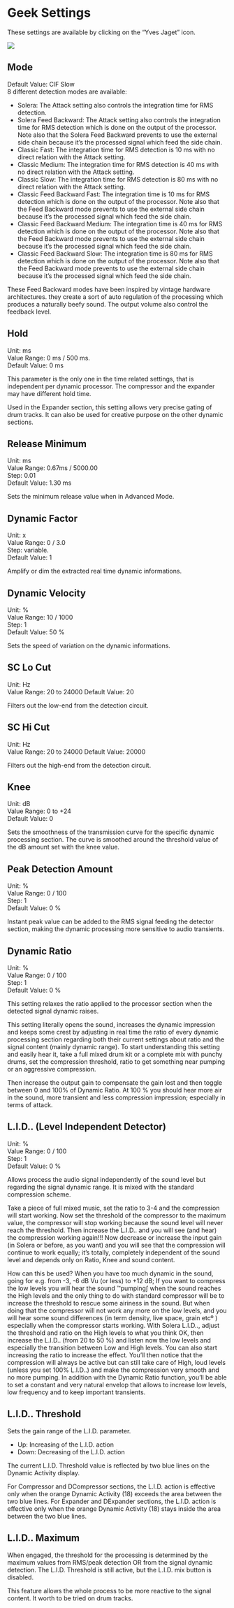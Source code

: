 # Geek Settings

These settings are available by clicking on the "Yves Jaget" icon.

![](https://media.githubusercontent.com/media/FLUX-SE/doc_images/main/Plugins/evo-comp/evoComp_geek.png)

## Mode
Default Value: ClF Slow  
8 different detection modes are available:

- Solera: The Attack setting also controls the integration time for RMS detection.
- Solera Feed Backward: The Attack setting also controls the integration time for RMS detection which is done on
the output of the processor. Note also that the Solera Feed Backward prevents to use the external side chain because it’s the processed signal which feed the side chain.
- Classic Fast: The integration time for RMS detection is 10 ms with no direct relation with the Attack setting.
- Classic Medium: The integration time for RMS detection is 40 ms with no direct relation with the Attack setting.
- Classic Slow: The integration time for RMS detection is 80 ms with no direct relation with the Attack setting.
- Classic Feed Backward Fast: The integration time is 10 ms for RMS detection which is done on the output of the
processor. Note also that the Feed Backward mode prevents to use the external side chain because it’s the processed signal which feed the side chain.
- Classic Feed Backward Medium: The integration time is 40 ms for RMS detection which is done on the output
of the processor. Note also that the Feed Backward mode prevents to use the external side chain because it’s the
processed signal which feed the side chain.
- Classic Feed Backward Slow: The integration time is 80 ms for RMS detection which is done on the output of the
processor. Note also that the Feed Backward mode prevents to use the external side chain because it’s the processed signal which feed the side chain.


:::{.callout-note}
These Feed Backward modes have been inspired by vintage hardware architectures. they create a sort of auto regulation of the processing which produces a naturally beefy sound. The output volume also control the feedback level.
:::

## Hold
Unit: ms  
Value Range: 0 ms / 500 ms.  
Default Value: 0 ms

This parameter is the only one in the time related settings, that is independent per dynamic processor. The compressor 
and the expander may have different hold time.

:::{.callout-note}
Used in the Expander section, this setting allows very precise gating of drum tracks. It can also be used for creative
purpose on the other dynamic sections.
:::

## Release Minimum
Unit: ms  
Value Range: 0.67ms / 5000.00  
Step: 0.01  
Default Value: 1.30 ms

Sets the minimum release value when in Advanced Mode.

## Dynamic Factor
Unit: x  
Value Range: 0 / 3.0  
Step: variable.  
Default Value: 1

Amplify or dim the extracted real time dynamic informations.

## Dynamic Velocity
Unit: %  
Value Range: 10 / 1000  
Step: 1  
Default Value: 50 %

Sets the speed of variation on the dynamic informations.

## SC Lo Cut
Unit: Hz  
Value Range: 20 to 24000
Default Value: 20

Filters out the low-end from the detection circuit.

## SC Hi Cut
Unit: Hz  
Value Range: 20 to 24000
Default Value: 20000

Filters out the high-end from the detection circuit.

## Knee
Unit: dB  
Value Range: 0 to +24  
Default Value: 0

Sets the smoothness of the transmission curve for the specific dynamic processing section. The curve is smoothed
around the threshold value of the dB amount set with the knee value.


## Peak Detection Amount
Unit: %  
Value Range: 0 / 100  
Step: 1  
Default Value: 0 %

Instant peak value can be added to the RMS signal feeding the detector section, making the dynamic processing
more sensitive to audio transients.


## Dynamic Ratio
Unit: %  
Value Range: 0 / 100  
Step: 1  
Default Value: 0 %

This setting relaxes the ratio applied to the processor section when the detected signal dynamic raises.

This setting literally opens the sound, increases the dynamic impression and keeps some crest by adjusting in real time
the ratio of every dynamic processing section regarding both their current settings about ratio and the signal content
(mainly dynamic range). To start understanding this setting and easily hear it, take a full mixed drum kit or a complete mix
with punchy drums, set the compression threshold, ratio to get something near pumping or an aggressive compression.

Then increase the output gain to compensate the gain lost and then toggle between 0 and 100% of Dynamic Ratio. At 100
% you should hear more air in the sound, more transient and less compression impression; especially in terms of attack.


## L.I.D.. (Level Independent Detector)
Unit: %  
Value Range: 0 / 100  
Step: 1  
Default Value: 0 %

Allows process the audio signal independently of the sound level but regarding the signal dynamic range. It is
mixed with the standard compression scheme.

:::{.callout-note}
Take a piece of full mixed music, set the ratio to 3-4 and the compression will start working. Now set the threshold of the compressor to the maximum value, the compressor will stop working because the sound level will never reach the threshold. Then increase the L.I.D.. and you will see (and hear) the compression working again!!! Now decrease or increase the input gain (in Solera or before, as you want) and you will see that the compression will continue to work equally; it's totally, completely independent of the sound level and depends only on Ratio, Knee and sound content.

How can this be used? When you have too much dynamic in the sound, going for e.g. from -3, -6 dB Vu (or less) to +12 dB; If you want to compress the low levels you will hear the sound ™pumping∫ when the sound reaches the High levels and the only thing to do with standard compressor will be to increase the threshold to rescue some airiness in the sound. But when doing that the compressor will not work any more on the low levels, and you will hear some sound differences (in term density, live space, grain etcº ) especially when the compressor starts working. With Solera L.I.D.., adjust the threshold and ratio on the High levels to what you think OK, then increase the L.I.D.. (from 20 to 50 %) and listen now the low levels and especially the transition between Low and High levels. You can also start increasing the ratio to increase the effect. You'll then notice that the compression will always be active but can still take care of High, loud levels (unless you set 100% L.I.D..) and make the compression very smooth and no more pumping. In addition with the Dynamic Ratio function, you'll be able to set a constant and very natural envelop that allows to increase low levels, low frequency and to keep important transients.
:::


## L.I.D.. Threshold
Sets the gain range of the L.I.D. parameter.

- Up: Increasing of the L.I.D. action
- Down: Decreasing of the L.I.D. action

The current L.I.D. Threshold value is reflected by two blue lines on the Dynamic Activity display.

For Compressor and DCompressor sections, the L.I.D. action is effective only when the orange Dynamic Activity (18)
exceeds the area between the two blue lines. For Expander and DExpander sections, the L.I.D. action is effective
only when the orange Dynamic Activity (18) stays inside the area between the two blue lines.


## L.I.D.. Maximum
When engaged, the threshold for the processing is determined by the maximum values from RMS/peak detection
OR from the signal dynamic detection. The L.I.D. Threshold is still active, but the L.I.D. mix button is disabled. 

:::{.callout-note}
This feature allows the whole process to be more reactive to the signal content. It worth to be tried on drum tracks.
:::
